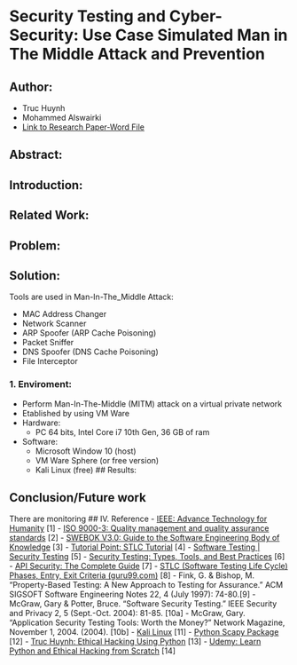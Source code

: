 # Security Testing and Cyber-Security: Use Case Simulated Man in The Middle Attack and Prevention

## Author:
- Truc Huynh
- Mohammed Alswairki
- [Link to Research Paper-Word File](https://ind657-my.sharepoint.com/:w:/g/personal/huyntl02_pfw_edu/EREQ8HZ5ZnpEmlgh66AqLR0Bc5Aj6R21wPnLuFMnwC4k5g?e=LA2CBC)


## Abstract:

## Introduction:

## Related Work:

## Problem:

## Solution:


Tools are used in Man-In-The_Middle Attack:

- MAC Address Changer
- Network Scanner
- ARP Spoofer (ARP Cache Poisoning)
- Packet Sniffer
- DNS Spoofer (DNS Cache Poisoning)
- File Interceptor

### 1. Enviroment:
- Perform Man-In-The-Middle (MITM) attack on a virtual private network 
- Etablished by using VM Ware
- Hardware: 
	- PC 64 bits, Intel Core i7 10th Gen, 36 GB of ram
- Software: 
	- Microsoft Window 10 (host)
	- VM Ware Sphere (or free version)
	- Kali Linux (free)
## Results:

## Conclusion/Future work
There are monitoring 
## IV. Reference
- [IEEE: Advance Technology for Humanity](https://www.ieee.org/) [1]
- [ISO 9000-3: Quality management and quality assurance standards](https://www.iso.org/standard/26364.html) [2]
- [SWEBOK V3.0: Guide to the Software Engineering Body of Knowledge](https://ieeecs-media.computer.org/media/education/swebok/swebok-v3.pdf) [3]
- [Tutorial Point: STLC Tutorial](https://www.tutorialspoint.com/stlc/index.htm) [4]
- [Software Testing | Security Testing](https://www.geeksforgeeks.org/software-testing-security-testing/?ref=lbp) [5]
- [Security Testing: Types, Tools, and Best Practices](https://www.neuralegion.com/blog/security-testing/) [6]
- [API Security: The Complete Guide](https://www.neuralegion.com/blog/api-security/) [7]
- [STLC (Software Testing Life Cycle) Phases, Entry, Exit Criteria (guru99.com)](https://www.guru99.com/software-testing-life-cycle.html) [8]
- Fink, G. & Bishop, M. "Property-Based Testing: A New Approach to Testing for Assurance." ACM SIGSOFT Software Engineering Notes 22, 4 (July 1997): 74-80.[9]
- McGraw, Gary & Potter, Bruce. "Software Security Testing." IEEE Security and Privacy 2, 5 (Sept.-Oct. 2004): 81-85. [10a]
- McGraw, Gary. "Application Security Testing Tools: Worth the Money?" Network Magazine, November 1, 2004.  (2004). [10b]
- [Kali Linux](https://www.kali.org/?msclkid=ccbd3c3faa2511ecbe541363c15a4582) [11]
- [Python Scapy Package](https://pypi.org/project/scapy/?msclkid=33343ba2aa2611eca8b9c3abfd8b35c1) [12]
- [Truc Huynh: Ethical Hacking Using Python](https://github.com/jackyhuynh/ethical-hacking-using-python) [13]
- [Udemy: Learn Python and Ethical Hacking from Scratch](https://www.udemy.com/course/learn-python-and-ethical-hacking-from-scratch/learn/lecture/10800892#overview) [14]